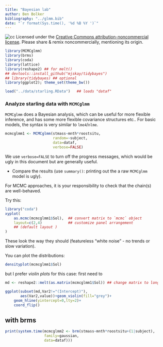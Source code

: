 ```yaml
---
title: "Bayesian lab"
author: Ben Bolker
bibliography: "../glmm.bib"
date: "`r format(Sys.time(), '%d %B %Y ')`"
---
```


![cc](pix/cc-attrib-nc.png)
Licensed under the 
[Creative Commons attribution-noncommercial license](http://creativecommons.org/licenses/by-nc/3.0/).
Please share \& remix noncommercially, mentioning its origin.

```r
library(MCMCglmm)
library(brms)
library(coda)
library(lattice)
library(reshape2) ## for melt()
## devtools::install_github("mjskay/tidybayes")
## library(tidybayes) ## optional
library(ggplot2); theme_set(theme_bw())
```

```r
load("../data/starling.RData")   ## loads "dataf"
```

### Analyze starling data with `MCMCglmm`


`MCMCglmm` does a Bayesian analysis, which can be useful for more
flexible inference, and has some more flexible covariance structures etc..
For basic models, the syntax is very similar to `lme4`/`nlme`.

```r
mcmcglmm1 <- MCMCglmm(stmass~mnth*roostsitu,
                      random=~subject,
                      data=dataf,
                      verbose=FALSE)
```

We use `verbose=FALSE` to turn off the progress messages, which would be ugly in this document but are generally useful.

- Compare the results (use `summary()`: printing out the a raw `MCMCglmm` model is ugly).

For MCMC approaches, it is your responsibility to check that the chain(s) are well-behaved.

Try this:
```r
library("coda")
xyplot(
    as.mcmc(mcmcglmm1$Sol),  ## convert matrix to `mcmc` object
    layout=c(2,4)            ## customize panel arrangement
    ## (default layout )
)
```

These look the way they should (featureless
"white noise" - no trends or slow variation).

You can plot the distributions:
```r
densityplot(mcmcglmm1$Sol)
```
but I prefer *violin plots* for this case: first need to

```r
md <- reshape2::melt(as.matrix(mcmcglmm1$Sol)) ## change matrix to long form
```

```r
ggplot(subset(md,Var2!="(Intercept)"),
       aes(Var2,value))+geom_violin(fill="grey")+
    geom_hline(yintercept=0,lty=2)+
    coord_flip()
```    

## with brms

```r
print(system.time(mcmcglmm2 <- brm(stmass~mnth*roostsitu+(1|subject),
                  family=gaussian,
                  data=dataf)))
```
